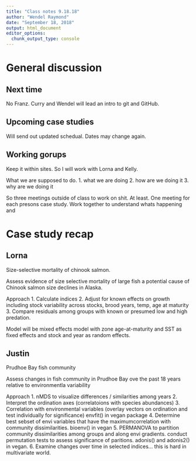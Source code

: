 ```yaml
---
title: "Class notes 9.18.18"
author: "Wendel Raymond"
date: "September 18, 2018"
output: html_document
editor_options: 
  chunk_output_type: console
---
```


# General discussion
## Next time
No Franz. Curry and Wendel will lead an intro to git and GitHub.

## Upcoming case studies
Will send out updated schedual. Dates may change again.

## Working gorups
Keep it within sites. So I will work with Lorna and Kelly. 

What we are supposed to do.
1. what we are doing
2. how are we doing it
3. why are we doing it

So three meetings outside of class to work on shit. At least. One meeting for each presons case study. Work together to understand whats happening and 

# Case study recap
## Lorna
Size-selective mortality of chinook salmon.

Assess evidence of size selective mortality of large fish a potential cause of Chinook salmon size declines in Alaska.

Approach
1. Calculate indices
2. Adjust for known effects on growth including stock variability across stocks, brood years, temp, age at maturity
3. Compare residuals among groups with known or presumed low and high predation.

Model will be mixed effects model with zone age-at-maturity and SST as fixed effects and stock and year as random effects. 

## Justin
Prudhoe Bay fish community

Assess changes in fish community in Prudhoe Bay ove the past 18 years relative to environmentla variability

Approach
1. nMDS to visualize differences / similarities among years
2. Interpret the ordination axes (correlatoions with species abundances)
3. Correlation with environmental variables (overlay vectors on ordination and test individually for significance) envfit() in vegan package
4. Determine best sebset of envi variables that have the maximumcorrelation with community dissimilarities. bioenv() in vegan
5. PERMANOVA to partition community dissimilarities among groups and along envi gradients. conduct permutation tests to assess significance of paritions. adonis() and adonis2() in vegan.
6. Examine changes over time in selected indices... this is hard in multivariate world. 
